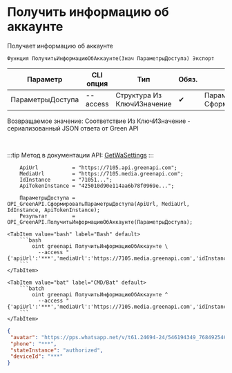 ﻿---
sidebar_position: 2
description: Получить информацию об аккаунте и другие функции для работы с Green API в Открытом пакете интеграций - бесплатной open-source библиотеке интеграций для 1С:Предприятие 8, OneScript и CLI
keywords: [1C, 1С, 1С:Предприятие, 1С:Предприятие 8.3, API, Интеграция, Сервисы, Обмен, OneScript, CLI, Green API]
---


# Получить информацию об аккаунте
 Получает информацию об аккаунте



`Функция ПолучитьИнформациюОбАккаунте(Знач ПараметрыДоступа) Экспорт`

  | Параметр | CLI опция | Тип | Обяз. | Назначение |
  |-|-|-|-|-|
  | ПараметрыДоступа | --access | Структура Из КлючИЗначение | &#x2714; | Параметры доступа. См. СформироватьПараметрыДоступа |

  
  Возвращаемое значение:   Соответствие Из КлючИЗначение - сериализованный JSON ответа от Green API

<br/>

:::tip
Метод в документации API: [GetWaSettings](https://green-api.com/docs/api/account/GetWaSettings/)
:::
<br/>



```bsl title="Пример использования для 1С:Предприятие/OneScript"
    ApiUrl           = "https://7105.api.greenapi.com";
    MediaUrl         = "https://7105.media.greenapi.com";
    IdInstance       = "71051...";
    ApiTokenInstance = "425010d90e114aa6b78f0969e...";

    ПараметрыДоступа = OPI_GreenAPI.СформироватьПараметрыДоступа(ApiUrl, MediaUrl, IdInstance, ApiTokenInstance);
    Результат        = OPI_GreenAPI.ПолучитьИнформациюОбАккаунте(ПараметрыДоступа);
```
    

 <Tabs>
  
    <TabItem value="bash" label="Bash" default>
        ```bash
            oint greenapi ПолучитьИнформациюОбАккаунте \
              --access "{'apiUrl':'***','mediaUrl':'https://7105.media.greenapi.com','idInstance':'7105187566','apiTokenInstance':'***'}"
        ```
    </TabItem>
  
    <TabItem value="bat" label="CMD/Bat" default>
        ```batch
            oint greenapi ПолучитьИнформациюОбАккаунте ^
              --access "{'apiUrl':'***','mediaUrl':'https://7105.media.greenapi.com','idInstance':'7105187566','apiTokenInstance':'***'}"
        ```
    </TabItem>
</Tabs>


```json title="Результат"
{
 "avatar": "https://pps.whatsapp.net/v/t61.24694-24/546194349_768492546083446_4810334226178699215_n.jpg?stp=dst-jpg_s96x96_tt6&ccb=11-4&oh=01_Q5Aa2gGyDQZW7pXXK5Z2PNEt_W5Yt7qeEeU0Eb8eYUX3aYN_Hg&oe=68CFD8F7&_nc_sid=5e03e0&_nc_cat=104",
 "phone": "***",
 "stateInstance": "authorized",
 "deviceId": "***"
}
```

